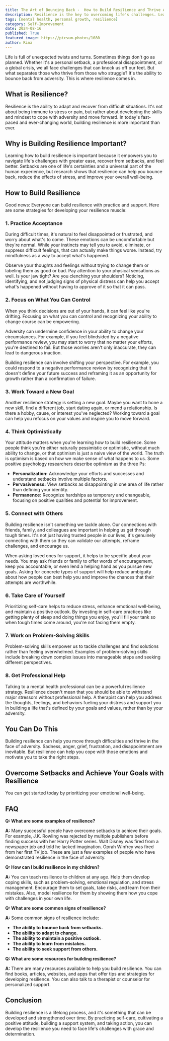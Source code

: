 ```yaml
---
title: The Art of Bouncing Back -  How to Build Resilience and Thrive After Setbacks
description: Resilience is the key to overcoming life's challenges. Learn how to build resilience and bounce back from setbacks with these practical tips and strategies. Discover the importance of acceptance, goal setting, optimism, and connecting with others.
tags: [mental health, personal growth, resilience]
category: Self-Improvement
date: 2024-08-16
published: True
featured_image: https://picsum.photos/1080
author: Rina
---
```



Life is full of unexpected twists and turns. Sometimes things don't go as planned. Whether it's a personal setback, a professional disappointment, or a global crisis, we all face challenges that can knock us off our feet. But what separates those who thrive from those who struggle? It's the ability to bounce back from adversity. This is where resilience comes in.

## What is Resilience?

Resilience is the ability to adapt and recover from difficult situations. It's not about being immune to stress or pain, but rather about developing the skills and mindset to cope with adversity and move forward. In today's fast-paced and ever-changing world, building resilience is more important than ever.

## Why is Building Resilience Important?

Learning how to build resilience is important because it empowers you to navigate life's challenges with greater ease, recover from setbacks, and feel better. Setbacks are one of life's certainties and a universal part of the human experience, but research shows that resilience can help you bounce back, reduce the effects of stress, and improve your overall well-being.

## How to Build Resilience

Good news: Everyone can build resilience with practice and support. Here are some strategies for developing your resilience muscle:

### 1. Practice Acceptance

During difficult times, it's natural to feel disappointed or frustrated, and worry about what's to come. These emotions can be uncomfortable but they're normal. While your instincts may tell you to avoid, eliminate, or suppress difficult feelings, that can actually make things worse. Instead, try mindfulness as a way to accept what's happened.

Observe your thoughts and feelings without trying to change them or labeling them as good or bad. Pay attention to your physical sensations as well. Is your jaw tight? Are you clenching your shoulders? Noticing, identifying, and not judging signs of physical distress can help you accept what's happened without having to approve of it so that it can pass.

### 2. Focus on What You Can Control

When you think decisions are out of your hands, it can feel like you're drifting. Focusing on what you can control and recognizing your ability to change course can be empowering.

Adversity can undermine confidence in your ability to change your circumstances. For example, if you feel blindsided by a negative performance review, you may start to worry that no matter your efforts, you're destined to fail. But those worries aren't only inaccurate, they can lead to dangerous inaction.

Building resilience can involve shifting your perspective. For example, you could respond to a negative performance review by recognizing that it doesn't define your future success and reframing it as an opportunity for growth rather than a confirmation of failure.

### 3. Work Toward a New Goal

Another resilience strategy is setting a new goal. Maybe you want to hone a new skill, find a different job, start dating again, or mend a relationship. Is there a hobby, cause, or interest you've neglected? Working toward a goal can help you refocus on your values and inspire you to move forward.

### 4. Think Optimistically

Your attitude matters when you're learning how to build resilience. Some people think you're either naturally pessimistic or optimistic, without much ability to change, or that optimism is just a naive view of the world. The truth is optimism is based on how we make sense of what happens to us. Some positive psychology researchers describe optimism as the three Ps:

* **Personalization:** Acknowledge your efforts and successes and understand setbacks involve multiple factors.
* **Pervasiveness:** View setbacks as disappointing in one area of life rather than defining your identity.
* **Permanence:** Recognize hardships as temporary and changeable, focusing on positive qualities and potential for improvement.

### 5. Connect with Others

Building resilience isn't something we tackle alone. Our connections with friends, family, and colleagues are important in helping us get through tough times. It's not just having trusted people in our lives, it's genuinely connecting with them so they can validate our attempts, reframe challenges, and encourage us.

When asking loved ones for support, it helps to be specific about your needs. You may ask friends or family to offer words of encouragement, keep you accountable, or even lend a helping hand as you pursue new goals. Asking for concrete types of support will help reduce ambiguity about how people can best help you and improve the chances that their attempts are worthwhile.

### 6. Take Care of Yourself

Prioritizing self-care helps to reduce stress, enhance emotional well-being, and maintain a positive outlook. By investing in self-care practices like getting plenty of sleep and doing things you enjoy, you'll fill your tank so when tough times come around, you're not facing them empty.

### 7. Work on Problem-Solving Skills

Problem-solving skills empower us to tackle challenges and find solutions rather than feeling overwhelmed. Examples of problem-solving skills include breaking down complex issues into manageable steps and seeking different perspectives.

### 8. Get Professional Help

Talking to a mental health professional can be a powerful resilience strategy. Resilience doesn't mean that you should be able to withstand major stressors without professional help. A therapist can help you address the thoughts, feelings, and behaviors fueling your distress and support you in building a life that's defined by your goals and values, rather than by your adversity.

## You Can Do This

Building resilience can help you move through difficulties and thrive in the face of adversity. Sadness, anger, grief, frustration, and disappointment are inevitable. But resilience can help you cope with those emotions and motivate you to take the right steps.

## Overcome Setbacks and Achieve Your Goals with Resilience

You can get started today by prioritizing your emotional well-being.

## FAQ

**Q: What are some examples of resilience?**

**A:** Many successful people have overcome setbacks to achieve their goals. For example, J.K. Rowling was rejected by multiple publishers before finding success with her Harry Potter series. Walt Disney was fired from a newspaper job and told he lacked imagination. Oprah Winfrey was fired from her first TV job. These are just a few examples of people who have demonstrated resilience in the face of adversity.

**Q: How can I build resilience in my children?**

**A:** You can teach resilience to children at any age. Help them develop coping skills, such as problem-solving, emotional regulation, and stress management. Encourage them to set goals, take risks, and learn from their mistakes. Also, model resilience for them by showing them how you cope with challenges in your own life.

**Q: What are some common signs of resilience?**

**A:** Some common signs of resilience include:

* **The ability to bounce back from setbacks.**
* **The ability to adapt to change.**
* **The ability to maintain a positive outlook.**
* **The ability to learn from mistakes.**
* **The ability to seek support from others.**

**Q: What are some resources for building resilience?**

**A:** There are many resources available to help you build resilience. You can find books, articles, websites, and apps that offer tips and strategies for developing resilience. You can also talk to a therapist or counselor for personalized support.

## Conclusion

Building resilience is a lifelong process, and it's something that can be developed and strengthened over time. By practicing self-care, cultivating a positive attitude, building a support system, and taking action, you can develop the resilience you need to face life's challenges with grace and determination.
